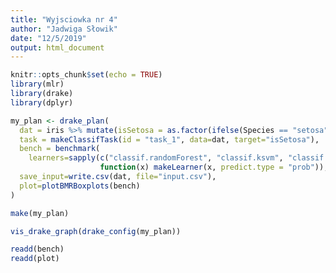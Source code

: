 ```yaml
---
title: "Wyjsciowka nr 4"
author: "Jadwiga Słowik"
date: "12/5/2019"
output: html_document
---
```


```r
knitr::opts_chunk$set(echo = TRUE)
library(mlr)
library(drake)
library(dplyr)
```

```r
my_plan <- drake_plan(
  dat = iris %>% mutate(isSetosa = as.factor(ifelse(Species == "setosa", 1, 0))),
  task = makeClassifTask(id = "task_1", data=dat, target="isSetosa"),
  bench = benchmark(
    learners=sapply(c("classif.randomForest", "classif.ksvm", "classif.nnet"),
                    function(x) makeLearner(x, predict.type = "prob")), tasks=task),
  save_input=write.csv(dat, file="input.csv"),
  plot=plotBMRBoxplots(bench)
)

make(my_plan)

vis_drake_graph(drake_config(my_plan))

readd(bench)
readd(plot)
```